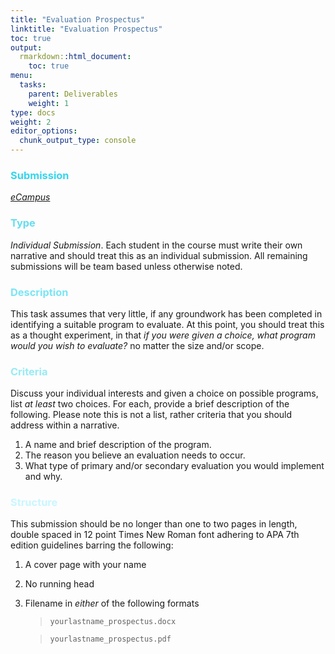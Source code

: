 ```yaml
---
title: "Evaluation Prospectus"
linktitle: "Evaluation Prospectus"
toc: true
output:
  rmarkdown::html_document:
    toc: true
menu:
  tasks:
    parent: Deliverables
    weight: 1
type: docs
weight: 2
editor_options: 
  chunk_output_type: console
---
```


<style>
ul {
    margin-left: 1.5em;
}
</style>

### <span style="color:#35d6ed">Submission</span>
<i>[eCampus](https://ecampus.wvu.edu)</i>

### <span style="color:#65ddef">Type</span>

<i>Individual Submission</i>. Each student in the course must write their own narrative and should treat this as an individual submission. All remaining submissions will be team based unless otherwise noted.

### <span style="color:#7ae5f5">Description</span>
This task assumes that very little, if any groundwork has been completed in identifying a suitable program to evaluate. At this point, you should treat this as a thought experiment, in that *if you were given a choice, what program would you wish to evaluate?* no matter the size and/or scope. 

### <span style="color:#97ebf4">Criteria</span>

Discuss your individual interests and given a choice on possible programs, list *at least* two choices. For each, provide a brief description of the following. Please note this is not a list, rather criteria that you should address within a narrative.

1. A name and brief description of the program.
2. The reason you believe an evaluation needs to occur.
3. What type of primary and/or secondary evaluation you would implement and why.

### <span style="color:#c9f6ff">Structure</span>

This submission should be no longer than one to two pages in length, double spaced in 12 point Times New Roman font adhering to APA 7th edition guidelines barring the following:

1. A cover page with your name
2. No running head
3. Filename in *either* of the following formats


    > `yourlastname_prospectus.docx` 

    > `yourlastname_prospectus.pdf`
